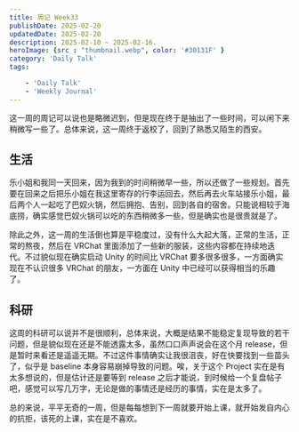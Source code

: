 ```yaml
---
title: 周记 Week33
publishDate: 2025-02-20
updatedDate: 2025-02-20
description: 2025-02-10 ~ 2025-02-16.
heroImage: {src : "thumbnail.webp", color: '#30131F' }
category: 'Daily Talk'
tags:

    - 'Daily Talk'
    - 'Weekly Journal'
---
```


这一周的周记可以说也是略微迟到，但是现在终于是抽出了一些时间，可以闲下来稍微写一些了。总体来说，这一周终于返校了，回到了熟悉又陌生的西安。

## 生活

乐小姐和我同一天回来，因为我到的时间稍微早一些，所以还做了一些规划。首先要在回来之后把乐小姐在我这里寄存的行李运回去，然后再去火车站接乐小姐，最后两个人一起吃了巴奴火锅，然后拥抱、告别，回到各自的宿舍。只能说相较于海底捞，确实感觉巴奴火锅可以吃的东西稍微多一些，但是确实也是很贵就是了。

除此之外，这一周的生活倒也算是平稳度过，没有什么大起大落，正常的生活，正常的熬夜，然后在 VRChat 里面添加了一些新的服装，这些内容都在持续地迭代。不过貌似现在确实启动 Unity 的时间比 VRChat 要多很多很多，一方面确实现在不认识很多 VRChat 的朋友，一方面在 Unity 中已经可以获得相当的乐趣了。

## 科研

这周的科研可以说并不是很顺利，总体来说，大概是结果不能稳定复现导致的若干问题，但是貌似现在还是不能透露太多，虽然口口声声说会在这个月 release，但是暂时来看还是遥遥无期。不过这件事情确实让我很沮丧，好在快要找到一些苗头了，似乎是 baseline 本身容易崩掉导致的问题。唉，关于这个 Project 实在是有太多想说的，但是估计还是要等到 release 之后才能说，到时候给一个复盘帖子吧，感觉可以写几万字，无论是做的事情还是经历的事情，实在是太多了。

总的来说，平平无奇的一周，但是每每想到下一周就要开始上课，就开始发自内心的抗拒，该死的上课，实在是不喜欢。